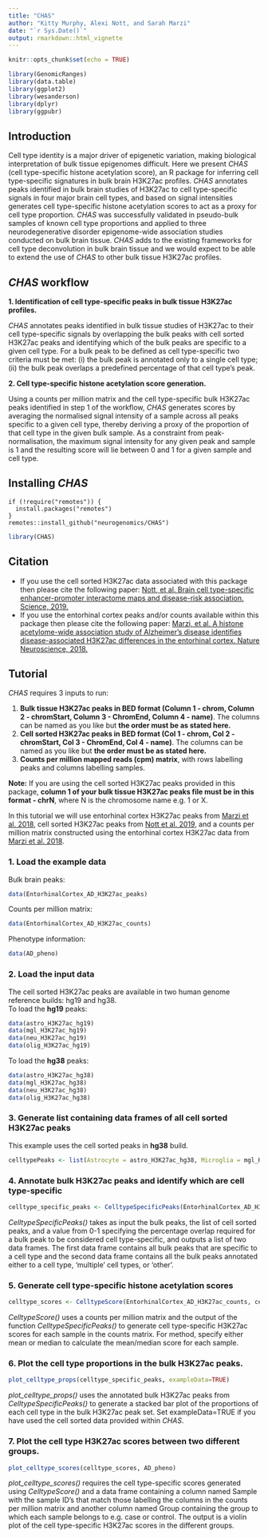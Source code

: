 ```yaml
---
title: "CHAS"
author: "Kitty Murphy, Alexi Nott, and Sarah Marzi"
date: "`r Sys.Date()`"
output: rmarkdown::html_vignette
---
```


```r
knitr::opts_chunk$set(echo = TRUE)

library(GenomicRanges)
library(data.table)
library(ggplot2)
library(wesanderson)
library(dplyr)
library(ggpubr)
```

## Introduction

Cell type identity is a major driver of epigenetic variation, making biological interpretation of bulk tissue epigenomes difficult. Here we present *CHAS* (cell type-specific histone acetylation score), an R package for inferring cell type-specific signatures in bulk brain H3K27ac profiles. *CHAS* annotates peaks identified in bulk brain studies of H3K27ac to cell type-specific signals in four major brain cell types, and based on signal intensities generates cell type-specific histone acetylation scores to act as a proxy for cell type proportion. *CHAS* was successfully validated in pseudo-bulk samples of known cell type proportions and applied to three neurodegenerative disorder epigenome-wide association studies conducted on bulk brain tissue. *CHAS* adds to the existing frameworks for cell type deconvolution in bulk brain tissue and we would expect to be able to extend the use of *CHAS* to other bulk tissue H3K27ac profiles. 

## *CHAS* workflow 

**1. Identification of cell type-specific peaks in bulk tissue H3K27ac profiles.**

*CHAS* annotates peaks identified in bulk tissue studies of H3K27ac to their cell type-specific signals by overlapping the bulk peaks with cell sorted H3K27ac peaks and identifying which of the bulk peaks are specific to a given cell type. For a bulk peak to be defined as cell type-specific two criteria must be met: (i) the bulk peak is annotated only to a single cell type; (ii) the bulk peak overlaps a predefined percentage of that cell type’s peak.

**2. Cell type-specific histone acetylation score generation.**

Using a counts per million matrix and the cell type-specific bulk H3K27ac peaks identified in step 1 of the workflow, *CHAS* generates scores by averaging the normalised signal intensity of a sample across all peaks specific to a given cell type, thereby deriving a proxy of the proportion of that cell type in the given bulk sample. As a constraint from peak-normalisation, the maximum signal intensity for any given peak and sample is 1 and the resulting score will lie between 0 and 1 for a given sample and cell type.

## Installing *CHAS* 

```
if (!require("remotes")) {
  install.packages("remotes")
}
remotes::install_github("neurogenomics/CHAS")
```

```r
library(CHAS)
```

## Citation

* If you use the cell sorted H3K27ac data associated with this package 
then please cite the following paper: 
[Nott, et al. Brain cell type-specific enhancer-promoter interactome maps and disease-risk association. Science, 2019.](https://science.sciencemag.org/content/366/6469/1134.abstract)
* If you use the entorhinal cortex peaks and/or counts available within this package
then please cite the following paper: 
[Marzi, et al. A histone acetylome-wide association study of Alzheimer’s disease identifies disease-associated H3K27ac differences in the entorhinal cortex. Nature Neuroscience, 2018.](https://www.nature.com/articles/s41593-018-0253-7#Sec11)


## Tutorial 

*CHAS* requires 3 inputs to run:

1. **Bulk tissue H3K27ac peaks in BED format (Column 1 - chrom, Column 2 - chromStart, Column 3 - ChromEnd, Column 4 - name)**. The columns can be named as you like but __the order must be as stated here.__ 
2. **Cell sorted H3K27ac peaks in BED format (Col 1 - chrom, Col 2 - chromStart, Col 3 - ChromEnd, Col 4 - name)**. The columns can be named as you like but __the order must be as stated here.__ 
3. **Counts per million mapped reads (cpm) matrix**, with rows labelling peaks and columns labelling samples.

**Note:** If you are using the cell sorted H3K27ac peaks provided in this package, **column 1 of your bulk tissue H3K27ac peaks file must be in this format - chrN**, where N is the chromosome name e.g. 1 or X. 

In this tutorial we will use entorhinal cortex H3K27ac peaks from [Marzi et al. 2018](https://www.nature.com/articles/s41593-018-0253-7), cell sorted H3K27ac peaks from [Nott et al. 2019](https://science.sciencemag.org/content/366/6469/1134.long), and a counts per million matrix constructed using the entorhinal cortex H3K27ac data from [Marzi et al. 2018](https://www.nature.com/articles/s41593-018-0253-7). 

### 1. Load the example data

Bulk brain peaks: 
```r
data(EntorhinalCortex_AD_H3K27ac_peaks)
```

Counts per million matrix: 
```r
data(EntorhinalCortex_AD_H3K27ac_counts)
```

Phenotype information: 
```r
data(AD_pheno)
```

### 2. Load the input data

<p>The cell sorted H3K27ac peaks are available in two human genome reference builds: hg19 and hg38.<br> 
To load the **hg19** peaks:</p>

```r
data(astro_H3K27ac_hg19)
data(mgl_H3K27ac_hg19)
data(neu_H3K27ac_hg19)
data(olig_H3K27ac_hg19)
```

To load the **hg38** peaks:

```r
data(astro_H3K27ac_hg38)
data(mgl_H3K27ac_hg38)
data(neu_H3K27ac_hg38)
data(olig_H3K27ac_hg38)
```

### 3. Generate list containing data frames of all cell sorted H3K27ac peaks

This example uses the cell sorted peaks in **hg38** build. 

```r
celltypePeaks <- list(Astrocyte = astro_H3K27ac_hg38, Microglia = mgl_H3K27ac_hg38, Neuron = neu_H3K27ac_hg38, Oligodendrocyte = olig_H3K27ac_hg38)
```

### 4. Annotate bulk H3K27ac peaks and identify which are cell type-specific

```r
celltype_specific_peaks <- CelltypeSpecificPeaks(EntorhinalCortex_AD_H3K27ac_peaks, celltypePeaks, 0.5) 
```

*CelltypeSpecificPeaks()* takes as input the bulk peaks, the list of cell sorted peaks, and a value from 0-1 specifying the percentage overlap required for a bulk peak to be considered cell type-specific, and outputs a list of two data frames. The first data frame contains all bulk peaks that are specific to a cell type and the second data frame contains all the bulk peaks annotated either to a cell type, 'multiple' cell types, or 'other'. 

### 5. Generate cell type-specific histone acetylation scores
```r
celltype_scores <- CelltypeScore(EntorhinalCortex_AD_H3K27ac_counts, celltype_specific_peaks, method="mean") 
```

*CelltypeScore()* uses a counts per million matrix and the output of the function *CelltypeSpecificPeaks()* to generate cell type-specific H3K27ac scores for each sample in the counts matrix. For method, specify either mean or median to calculate the mean/median score for each sample. 

### 6. Plot the cell type proportions in the bulk H3K27ac peaks. 

``` r
plot_celltype_props(celltype_specific_peaks, exampleData=TRUE)
```

*plot_celltype_props()* uses the annotated bulk H3K27ac peaks from *CelltypeSpecificPeaks()* to generate a stacked bar plot of the proportions of each cell type in the bulk H3K27ac peak set. Set exampleData=TRUE if you have used the cell sorted data provided within *CHAS*.

### 7. Plot the cell type H3K27ac scores between two different groups.

``` r
plot_celltype_scores(celltype_scores, AD_pheno)
```


*plot_celltype_scores()* requires the cell type-specific scores generated using *CelltypeScore()* and a data frame containing a column named Sample with the sample ID's that match those labelling the columns in the counts per million matrix and another column named Group containing the group to which each sample belongs to e.g. case or control. The output is a violin plot of the cell type-specific H3K27ac scores in the different groups. 
